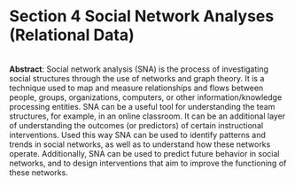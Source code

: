 # Section 4 **Social Network Analyses (Relational Data)**

\
**Abstract**: Social network analysis (SNA) is the process of investigating social structures through the use of networks and graph theory. It is a technique used to map and measure relationships and flows between people, groups, organizations, computers, or other information/knowledge processing entities. SNA can be a useful tool for understanding the team structures, for example, in an online classroom. It can be an additional layer of understanding the outcomes (or predictors) of certain instructional interventions. Used this way SNA can be used to identify patterns and trends in social networks, as well as to understand how these networks operate. Additionally, SNA can be used to predict future behavior in social networks, and to design interventions that aim to improve the functioning of these networks.
